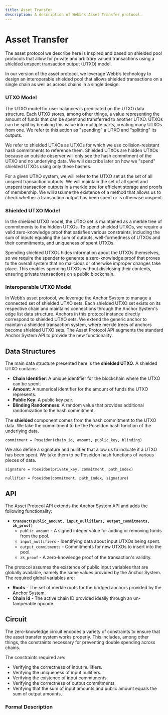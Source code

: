 ```yaml
---
title: Asset Transfer
description: A description of Webb's Asset Transfer protocol.
---
```



# Asset Transfer

The asset protocol we describe here is inspired and based on shielded pool protocols that allow for private and arbitrary valued transactions using a shielded unspent transaction output (UTXO) model.

In our version of the asset protocol, we leverage Webb’s technology to design an interoperable shielded pool that allows shielded transactions on a single chain as well as across chains in a single design.

### UTXO Model

The UTXO model for user balances is predicated on the UTXO data structure. Each UTXO stores, among other things, a value representing the amount of funds that can be spent and transferred to another UTXO. UTXOs can be split by breaking this value into multiple parts, creating many UTXOs from one. We refer to this action as "spending" a UTXO and "splitting" its outputs.

We refer to shielded UTXOs as UTXOs for which we use collision-resistant hash commitments to reference them. Shielded UTXOs are hidden UTXOs because an outside observer will only see the hash commitment of the UTXO and no underlying data. We will describe later on how we "spend" shielded UTXOs using only these hashes.

For a given UTXO system, we will refer to the UTXO set as the set of all unspent transaction outputs. We will maintain the set of all spent and unspent transaction outputs in a merkle tree for efficient storage and proofs of membership. We will assume the existence of a method that allows us to check whether a transaction output has been spent or is otherwise unspent.

### Shielded UTXO Model

In the shielded UTXO model, the UTXO set is maintained as a merkle tree of commitments to the hidden UTXOs. To spend shielded UTXOs, we require a valid zero-knowledge proof that satisfies various constraints, including the sum of inputs equaling the sum of outputs, well-formedness of UTXOs and their commitments, and uniqueness of spent UTXOs.

Spending shielded UTXOs hides information about the UTXOs themselves, so we require the spender to generate a zero-knowledge proof that proves to the overall system that no malicious or otherwise improper changes take place. This enables spending UTXOs without disclosing their contents, ensuring private transactions on a public blockchain.

### Interoperable UTXO Model

In Webb’s asset protocol, we leverage the Anchor System to manage a connected set of shielded UTXO sets. Each shielded UTXO set exists on its respective chain and maintains connections through the Anchor System's edge list data structure. Anchors in this protocol instance directly correspond to shielded UTXO sets. We extend the generic anchor to maintain a shielded transaction system, where merkle trees of anchors become shielded UTXO sets. The Asset Protocol API augments the standard Anchor System API to provide the new functionality.

## Data Structures

The main data structure presented here is the **shielded UTXO**. A shielded UTXO contains:

- **Chain Identifier**: A unique identifier for the blockchain where the UTXO can be spent.
- **Amount**: A numerical identifier for the amount of funds the UTXO represents.
- **Public Key**: A public key pair.
- **Blinding Randomness**: A random value that provides additional randomization to the hash commitment.

The **shielded** component comes from the hash commitment to the UTXO data. We take the commitment to be the Poseidon hash function of the underlying data.

```
commitment = Poseidon(chain_id, amount, public_key, blinding)
```

We also define a signature and nullifier that allow us to indicate if a UTXO has been spent. We take them to be Poseidon hash functions of various pieces of data.

```
signature = Poseidon(private_key, commitment, path_index)

nullifier = Poseidon(commitment, path_index, signature)
```

## API

The Asset Protocol API extends the Anchor System API and adds the following functionality:

- **`transact(public_amount, input_nullifiers, output_commitments, zk_proof)`**
  - `public_amount` - A signed integer value for adding or removing funds from the pool.
  - `input_nullifiers` - Identifying data about input UTXOs being spent.
  - `output_commitments` - Commitments for new UTXOs to insert into the pool.
  - `zk_proof` - A zero-knowledge proof of the transaction's validity.

The protocol assumes the existence of public input variables that are globally available, namely the same values provided by the Anchor System. The required global variables are:

- **Roots** - The set of merkle roots for the bridged anchors provided by the Anchor System.
- **Chain Id** - The active chain ID provided ideally through an un-tamperable opcode.

## Circuit

The zero-knowledge circuit encodes a variety of constraints to ensure that the asset transfer system works properly. This includes, among other things, the constraints necessary for preventing double spending across chains.

The constraints required are:

- Verifying the correctness of input nullifiers.
- Verifying the uniqueness of input nullifiers.
- Verifying the existence of input commitments.
- Verifying the correctness of output commitments.
- Verifying that the sum of input amounts and public amount equals the sum of output amounts.

### Formal Description

<AssetTransferImage />
